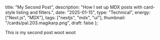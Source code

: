   title: "My Second Post",
  description: "How I set up MDX posts with card-style listing and filters.",
  date: "2025-01-15",
  type: "Technical",
  energy: ["Next.js", "MDX"],
  tags: ["nextjs", "mdx", "ui"],
  thumbnail: "/cards/pal.203.magikarp.png",
  draft: false
};

This is my second post woot woot